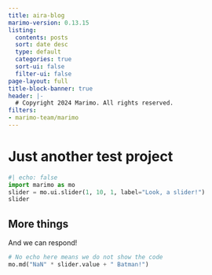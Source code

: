 ```yaml
---
title: aira-blog
marimo-version: 0.13.15
listing:
  contents: posts
  sort: date desc
  type: default
  categories: true
  sort-ui: false
  filter-ui: false
page-layout: full
title-block-banner: true
header: |-
  # Copyright 2024 Marimo. All rights reserved.
filters:
- marimo-team/marimo
---
```


# Just another test project

```python {.marimo}
#| echo: false
import marimo as mo
slider = mo.ui.slider(1, 10, 1, label="Look, a slider!")
slider
```

## More things

And we can respond!

```python {.marimo}
# No echo here means we do not show the code
mo.md("NaN" * slider.value + " Batman!")
```